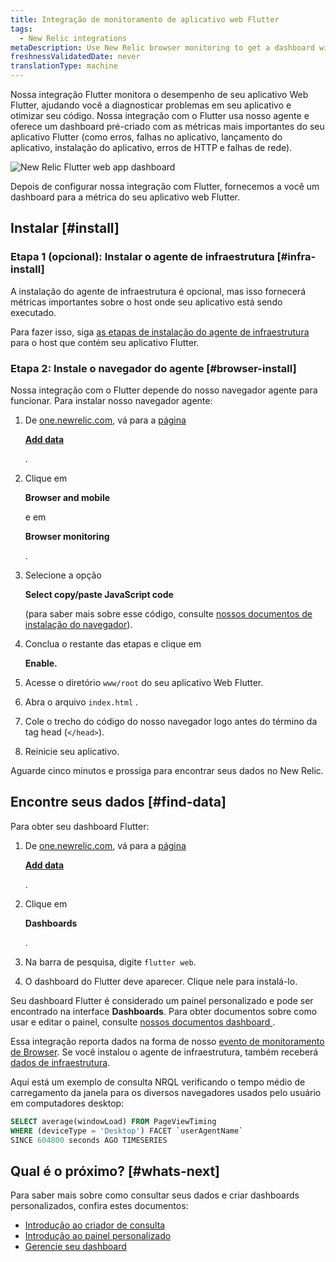 ```yaml
---
title: Integração de monitoramento de aplicativo web Flutter
tags:
  - New Relic integrations
metaDescription: Use New Relic browser monitoring to get a dashboard with metrics from your Flutter web application.
freshnessValidatedDate: never
translationType: machine
---
```



Nossa integração Flutter monitora o desempenho de seu aplicativo Web Flutter, ajudando você a diagnosticar problemas em seu aplicativo e otimizar seu código. Nossa integração com o Flutter usa nosso <InlinePopover type="browser"/>agente e oferece um dashboard pré-criado com as métricas mais importantes do seu aplicativo Flutter (como erros, falhas no aplicativo, lançamento do aplicativo, instalação do aplicativo, erros de HTTP e falhas de rede).

<img
  title="New Relic Flutter web app dashboard"
  alt="New Relic Flutter web app dashboard"
  src={browserFlutterWebDashboard}
/>

<figcaption>
  Depois de configurar nossa integração com Flutter, fornecemos a você um dashboard para a métrica do seu aplicativo web Flutter.
</figcaption>

## Instalar [#install]

### Etapa 1 (opcional): Instalar o agente de infraestrutura [#infra-install]

A instalação do agente de infraestrutura é opcional, mas isso fornecerá métricas importantes sobre o host onde seu aplicativo está sendo executado.

Para fazer isso, siga [as etapas de instalação do agente de infraestrutura](/docs/infrastructure/install-infrastructure-agent/get-started/install-infrastructure-agent) para o host que contém seu aplicativo Flutter.

### Etapa 2: Instale o navegador do agente [#browser-install]

Nossa integração com o Flutter depende do nosso navegador agente para funcionar. Para instalar nosso navegador agente:

1. De [one.newrelic.com](https://one.newrelic.com), vá para a [página](https://one.newrelic.com/marketplace)

   <DoNotTranslate>[**Add data**](https://one.newrelic.com/marketplace)</DoNotTranslate>

   [ ](https://one.newrelic.com/marketplace).

2. Clique em

   <DoNotTranslate>**Browser and mobile**</DoNotTranslate>

   e em

   <DoNotTranslate>**Browser monitoring**</DoNotTranslate>

   .

3. Selecione a opção

   <DoNotTranslate>**Select copy/paste JavaScript code**</DoNotTranslate>

   (para saber mais sobre esse código, consulte [nossos documentos de instalação do navegador](/docs/browser/browser-monitoring/installation/install-browser-monitoring-agent)).

4. Conclua o restante das etapas e clique em

   <DoNotTranslate>**Enable.**</DoNotTranslate>

5. Acesse o diretório `www/root` do seu aplicativo Web Flutter.

6. Abra o arquivo `index.html` .

7. Cole o trecho do código do nosso navegador logo antes do término da tag head (`</head>`).

8. Reinicie seu aplicativo.

Aguarde cinco minutos e prossiga para encontrar seus dados no New Relic.

## Encontre seus dados [#find-data]

Para obter seu dashboard Flutter:

1. De [one.newrelic.com](https://one.newrelic.com), vá para a [página](https://one.newrelic.com/marketplace)

   <DoNotTranslate>[**Add data**](https://one.newrelic.com/marketplace)</DoNotTranslate>

   [ ](https://one.newrelic.com/marketplace).

2. Clique em

   <DoNotTranslate>**Dashboards**</DoNotTranslate>

   .

3. Na barra de pesquisa, digite `flutter web`.

4. O dashboard do Flutter deve aparecer. Clique nele para instalá-lo.

Seu dashboard Flutter é considerado um painel personalizado e pode ser encontrado na interface <DoNotTranslate>**Dashboards**</DoNotTranslate>. Para obter documentos sobre como usar e editar o painel, consulte [nossos documentos dashboard ](/docs/query-your-data/explore-query-data/dashboards/introduction-dashboards).

Essa integração reporta dados na forma de nosso [evento de monitoramento de Browser](/docs/data-apis/understand-data/event-data/events-reported-browser-monitoring). Se você instalou o agente de infraestrutura, também receberá [dados de infraestrutura](/docs/infrastructure/manage-your-data/data-instrumentation/default-infrastructure-monitoring-data/#infrastructure-events).

Aqui está um exemplo de consulta NRQL verificando o tempo médio de carregamento da janela para os diversos navegadores usados pelo usuário em computadores desktop:

```sql
SELECT average(windowLoad) FROM PageViewTiming 
WHERE (deviceType = 'Desktop') FACET `userAgentName` 
SINCE 604800 seconds AGO TIMESERIES
```

## Qual é o próximo? [#whats-next]

Para saber mais sobre como consultar seus dados e criar dashboards personalizados, confira estes documentos:

* [Introdução ao criador de consulta](/docs/query-your-data/explore-query-data/query-builder/introduction-query-builder)
* [Introdução ao painel personalizado](/docs/query-your-data/explore-query-data/dashboards/introduction-dashboards)
* [Gerencie seu dashboard](/docs/query-your-data/explore-query-data/dashboards/manage-your-dashboard)